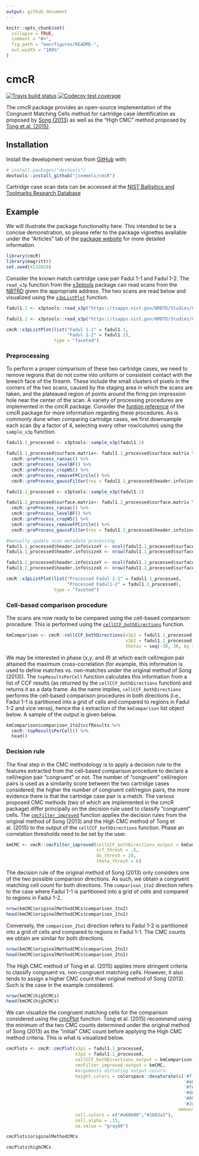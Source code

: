 ```yaml
---
output: github_document
---
```


<!-- README.md is generated from README.Rmd. Please edit that file -->

```r
knitr::opts_chunk$set(
  collapse = TRUE,
  comment = "#>",
  fig.path = "man/figures/README-",
  out.width = "100%"
)
```

# cmcR

<!-- badges: start -->
[![Travis build status](https://travis-ci.com/jzemmels/cmcR.svg?branch=master)](https://travis-ci.com/jzemmels/cmcR)
[![Codecov test coverage](https://codecov.io/gh/jzemmels/cmcR/branch/master/graph/badge.svg)](https://codecov.io/gh/jzemmels/cmcR?branch=master)
<!-- badges: end -->

The cmcR package provides an open-source implementation of the Congruent Matching Cells method for cartridge case identification as proposed by [Song (2013)](https://tsapps.nist.gov/publication/get_pdf.cfm?pub_id=911193) as well as the "High CMC" method proposed by [Tong et al. (2015)](https://www.ncbi.nlm.nih.gov/pmc/articles/PMC4730689/pdf/jres.120.008.pdf).

## Installation

<!-- You can install the released version of cmcR from [CRAN](https://CRAN.R-project.org) with: -->

<!-- ``` r -->
<!-- install.packages("cmcR") -->
<!-- ``` -->

Install the development version from [GitHub](https://github.com/jzemmels/cmcR) with:

``` r
# install.packages("devtools")
devtools::install_github("jzemmels/cmcR")
```
Cartridge case scan data can be accessed at the [NIST Ballisitics and Toolmarks Research Database](https://tsapps.nist.gov/NRBTD/Studies/Search)

## Example

We will illustrate the package functionality here. This intended to be a concise demonstration, so please refer to the package vignettes available under the "Articles" tab of the [package website](https://csafe-isu.github.io/cmcR/index.html) for more detailed information.

```r
library(cmcR)
library(magrittr)
set.seed(4132020)
```

Consider the known match cartridge case pair Fadul 1-1 and Fadul 1-2. The `read_x3p` function from the [x3ptools](https://github.com/heike/x3ptools) package can read scans from the [NBTRD](https://tsapps.nist.gov/NRBTD/Studies/Search) given the appropriate address. The two scans are read below and visualized using the [`x3pListPlot`](https://csafe-isu.github.io/cmcR/reference/x3pListPlot.html) function.

```r
fadul1.1 <- x3ptools::read_x3p("https://tsapps.nist.gov/NRBTD/Studies/CartridgeMeasurement/DownloadMeasurement/2d9cc51f-6f66-40a0-973a-a9292dbee36d")

fadul1.2 <- x3ptools::read_x3p("https://tsapps.nist.gov/NRBTD/Studies/CartridgeMeasurement/DownloadMeasurement/cb296c98-39f5-46eb-abff-320a2f5568e8")

cmcR::x3pListPlot(list("Fadul 1-1" = fadul1.1,
                       "Fadul 1-2" = fadul1.2),
                  type = "faceted")
```

### Preprocessing

To perform a proper comparison of these two cartridge cases, we need to remove regions that do not come into uniform or consistent contact with the breech face of the firearm. These include the small clusters of pixels in the corners of the two scans, caused by the staging area in which the scans are taken, and the plateaued region of points around the firing pin impression hole near the center of the scan. A variety of processing procedures are implemented in the cmcR package. Consider the [funtion reference](https://csafe-isu.github.io/cmcR/reference/index.html) of the cmcR package for more information regarding these procedures. As is commonly done when comparing cartridge cases, we first downsample each scan (by a factor of 4, selecting every other row/column) using the `sample_x3p` function.

```r
fadul1.1_processed <- x3ptools::sample_x3p(fadul1.1)

fadul1.1_processed$surface.matrix<- fadul1.1_processed$surface.matrix %>%
  cmcR::preProcess_ransac() %>%
  cmcR::preProcess_levelBF() %>%
  cmcR::preProcess_cropWS() %>%
  cmcR::preProcess_removeFPCircle() %>%
  cmcR::preProcess_gaussFilter(res = fadul1.1_processed$header.info$incrementY)

fadul1.2_processed <- x3ptools::sample_x3p(fadul1.2)

fadul1.2_processed$surface.matrix<- fadul1.2_processed$surface.matrix %>%
  cmcR::preProcess_ransac() %>%
  cmcR::preProcess_levelBF() %>%
  cmcR::preProcess_cropWS() %>%
  cmcR::preProcess_removeFPCircle() %>%
  cmcR::preProcess_gaussFilter(res = fadul1.2_processed$header.info$incrementY)

#manually update scan metadata processing
fadul1.1_processed$header.info$sizeY <- ncol(fadul1.1_processed$surface.matrix)
fadul1.1_processed$header.info$sizeX <- nrow(fadul1.1_processed$surface.matrix)

fadul1.2_processed$header.info$sizeY <- ncol(fadul1.2_processed$surface.matrix)
fadul1.2_processed$header.info$sizeX <- nrow(fadul1.2_processed$surface.matrix)

cmcR::x3pListPlot(list("Processed Fadul 1-1" = fadul1.1_processed,
                       "Processed Fadul1-2" = fadul1.2_processed),
                  type = "faceted")
```

### Cell-based comparison procedure

The scans are now ready to be compared using the cell-based comparison procedure. This is performed using the [`cellCCF_bothDirections`](https://csafe-isu.github.io/cmcR/reference/cellCCF_bothDirections.html) function.

```r
kmComparison <- cmcR::cellCCF_bothDirections(x3p1 = fadul1.1_processed,
                                             x3p2 = fadul1.2_processed,
                                             thetas = seq(-30, 30, by = 3))
```

We may be interested in phase ($x$,$y$, and $\theta$) at which each cell/region pair attained the maximum cross-correlation (for example, this information is used to define matches vs. non-matches under the original method of Song (2013)). The `topResultsPerCell` function calculates this information from a list of CCF results (as returned by the `cellCCF_bothDirections` function) and returns it as a data frame. As the name implies, `cellCCF_bothDirections` performs the cell-based comparison procedures in both directions (i.e., Fadul 1-1 is partitioned into a grid of cells and compared to regions in Fadul 1-2 and vice versa), hence the `$` extraction of the `kmComparison` list object below. A sample of the output is given below.

```r
kmComparison$comparison_1to2$ccfResults %>%
  cmcR::topResultsPerCell() %>%
  head()
```

### Decision rule

The final step in the CMC methodology is to apply a decision rule to the features extracted from the cell-based comparison procedure to declare a cell/region pair "congruent" or not. The number of "congruent" cell/region pairs is used as a similarity score between the two cartridge cases considered; the higher the number of congruent cell/region pairs, the more evidence there is that the cartridge case pair is a match. The various proposed CMC methods (two of which are implemented in the cmcR package) differ principally on the decision rule used to classify "congruent" cells. The [`cmcFilter_improved`](https://csafe-isu.github.io/cmcR/reference/cmcFilter_improved.html) function applies the decision rules from the original method of Song (2013) and the High CMC method of Tong et al. (2015) to the output of the `cellCCF_bothDirections` function. Phase an correlation thresholds need to be set by the user.

```r
kmCMC <- cmcR::cmcFilter_improved(cellCCF_bothDirections_output = kmComparison,
                                  ccf_thresh = .5,
                                  dx_thresh = 20,
                                  theta_thresh = 6)
```

The decision rule of the original method of Song (2013) only considers one of the two possible comparison directions. As such, we obtain a congruent matching cell count for both directions. The `comparison_1to2` direction refers to the case where Fadul 1-1 is partitioned into a grid of cells and compared to regions in Fadul 1-2.

```r
nrow(kmCMC$originalMethodCMCs$comparison_1to2)
head(kmCMC$originalMethodCMCs$comparison_1to2)
```

Conversely, the `comparison_2to1` direction refers to Fadul 1-2 is partitioned into a grid of cells and compared to regions in Fadul 1-1. The CMC counts we obtain are similar for both directions.

```r
nrow(kmCMC$originalMethodCMCs$comparison_2to1)
head(kmCMC$originalMethodCMCs$comparison_2to1)
```

The High CMC method of Tong et al. (2015) applies more stringent criteria to classify congruent vs. non-congruent matching cells. However, it also tends to assign a higher CMC count than original method of Song (2013). Such is the case in the example considered.

```r
nrow(kmCMC$highCMCs)
head(kmCMC$highCMCs)
```

We can visualize the congruent matching cells for the comparison considered using the [cmcPlot](https://csafe-isu.github.io/cmcR/reference/cmcPlot.html) function. Tong et al. (2015) recommend using the minimum of the two CMC counts determined under the original method of Song (2013) as the "initial" CMC count before applying the High CMC method criteria. This is what is visualized below.

```r
cmcPlots <- cmcR::cmcPlot(x3p1 = fadul1.1_processed,
                          x3p2 = fadul1.2_processed,
                          cellCCF_bothDirections_output = kmComparison,
                          cmcFilter_improved_output = kmCMC,
                          #arguments dictating output colors:
                          height.colors = colorspace::desaturate(c('#7f3b08','#b35806',
                                                                   '#e08214','#fdb863',
                                                                   '#fee0b6','#f7f7f7',
                                                                   '#d8daeb','#b2abd2',
                                                                   '#8073ac','#542788',
                                                                   '#2d004b'),
                                                                 amount = .75),
                          cell.colors = c("#a60b00","#1b03a3"),
                          cell.alpha = .15,
                          na.value = "gray80")

cmcPlots$originalMethodCMCs
```


```r
cmcPlots$highCMCs
```

